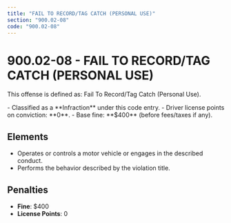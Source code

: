 ```yaml
---
title: "FAIL TO RECORD/TAG CATCH (PERSONAL USE)"
section: "900.02-08"
code: "900.02-08"
---
```





# 900.02-08 - FAIL TO RECORD/TAG CATCH (PERSONAL USE)

This offense is defined as: Fail To Record/Tag Catch (Personal Use).

<Aside type="tip" title="Charge Type: Infraction">
- Classified as a **Infraction** under this code entry.
- Driver license points on conviction: **0**.
- Base fine: **$400** (before fees/taxes if any).
</Aside>

## Elements
- Operates or controls a motor vehicle or engages in the described conduct.
- Performs the behavior described by the violation title.

## Penalties
- **Fine**: $400
- **License Points**: 0
